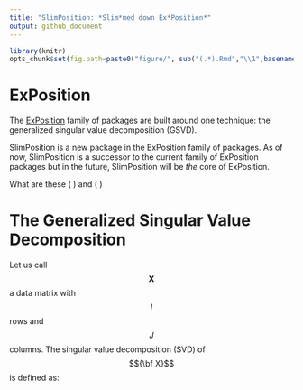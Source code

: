 ```yaml
---
title: "SlimPosition: *Slim*med down Ex*Position*"
output: github_document
---
```


<!-- 
```r
knitr::opts_chunk$set(echo = TRUE)
```
-->
```r
library(knitr)
opts_chunk$set(fig.path=paste0("figure/", sub("(.*).Rmd","\\1",basename(knitr:::knit_concord$get('infile'))), "-"))
```

# ExPosition

The [ExPosition](https://cran.r-project.org/web/packages/ExPosition/index.html) family of packages are built around one technique: the generalized singular value decomposition (GSVD). 

SlimPosition is a new package in the ExPosition family of packages. As of now, SlimPosition is a successor to the current family of ExPosition packages but in the future, SlimPosition will be *the* core of ExPosition. 

What are these \( \X \) and \( \Y \)

# The Generalized Singular Value Decomposition

Let us call $$\mathbf{X}$$ a data matrix with $$I$$ rows and $$J$$ columns. The singular value decomposition (SVD) of $${\bf X}$$ is defined as:

\begin{equation}
  {\bf X} = {\bf U \Sigma V}^{T}
\end{equation}



